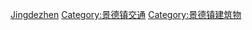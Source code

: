 [[Category:江西省铁路车站|Jingdezhen]]
[[Category:景德镇交通|Category:景德镇交通]]
[[Category:景德镇建筑物|Category:景德镇建筑物]]
